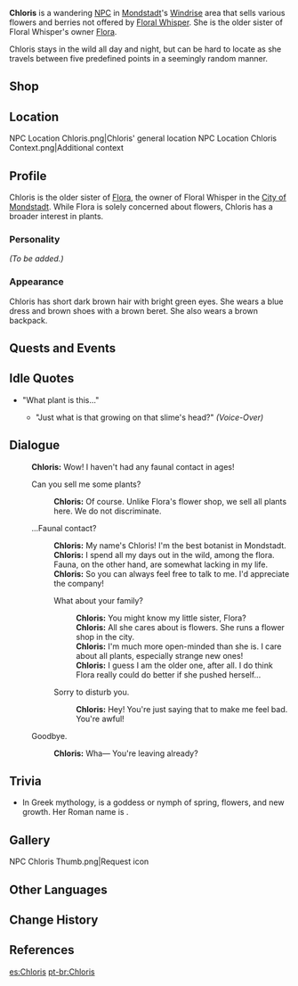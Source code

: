 {{Meta
<!-- REMOVE THIS TEMPLATE AFTER ADDING MISSING INFO -->
|missing_NPC_profile  = yes
}}
{{Character Infobox
|image            = NPC Chloris.png
|region           = Mondstadt
|title            = Botanist
|type             = NPC
|sibling          = Flora
|voiceJP          = [http://amuleto.jp/talents/nagakisakura.html Sakura Nagaki (永木 さくら)]<ref>Amuleto: [http://amuleto.jp/talents/nagakisakura.html JP VA's Profile]</ref>
}}
'''Chloris''' is a wandering [[NPC]] in [[Mondstadt]]'s [[Windrise]] area that sells various flowers and berries not offered by [[Floral Whisper]]. She is the older sister of Floral Whisper's owner [[Flora]].

Chloris stays in the wild all day and night, but can be hard to locate as she travels between five predefined points in a seemingly random manner.

==Shop==
{{Shop/Header|note=Refreshes|total=1|vendor=Chloris}}
{{Shop|Snapdragon|280|10|note=Every 3 Days|total=1}}
{{Shop|Mint|150|10|note=Every 3 Days|total=1}}
{{Shop|Wolfhook|1,000|5|note=Every 3 Days|total=1}}
{{Shop|Valberry|1,000|5|note=Every 3 Days|total=1}}
{{Shop|Philanemo Mushroom|1,000|5|note=Every 3 Days|total=1}}
{{Shop/Footer|note=&#32;|total=19,300}}

==Location==
<gallery hideaddbutton="true" captionalign="center">
NPC Location Chloris.png|Chloris' general  location
NPC Location Chloris Context.png|Additional context
</gallery>

==Profile==
Chloris is the older sister of [[Flora]], the owner of Floral Whisper in the [[City of Mondstadt]]. While Flora is solely concerned about flowers, Chloris has a broader interest in plants.

===Personality===
''(To be added.)''

===Appearance===
Chloris has short dark brown hair with bright green eyes. She wears a blue dress and brown shoes with a brown beret. She also wears a brown backpack.

==Quests and Events==
{{Quest Appearances}}

==Idle Quotes==
*"What plant is this..."
**{{A|VO Chloris 01.ogg}} "Just what is that growing on that slime's head?" ''(Voice-Over)''

==Dialogue==
{{Dialogue start}}
:'''Chloris:''' Wow! I haven't had any faunal contact in ages!
:{{DIcon|Shop}} Can you sell me some plants?
::'''Chloris:''' Of course. Unlike Flora's flower shop, we sell all plants here. We do not discriminate.
:{{DIcon}} ...Faunal contact?
::'''Chloris:''' My name's Chloris! I'm the best botanist in Mondstadt.
::'''Chloris:''' I spend all my days out in the wild, among the flora. Fauna, on the other hand, are somewhat lacking in my life.
::'''Chloris:''' So you can always feel free to talk to me. I'd appreciate the company!
::{{DIcon}} What about your family?
:::'''Chloris:''' You might know my little sister, Flora?
:::'''Chloris:''' All she cares about is flowers. She runs a flower shop in the city.
:::'''Chloris:''' I'm much more open-minded than she is. I care about all plants, especially strange new ones!
:::'''Chloris:''' I guess I am the older one, after all. I do think Flora really could do better if she pushed herself...
::{{DIcon}} Sorry to disturb you.
:::'''Chloris:''' Hey! You're just saying that to make me feel bad. You're awful!
:{{DIcon}} Goodbye.
::'''Chloris:''' Wha&mdash; You're leaving already?
{{Dialogue end}}

==Trivia==
*In Greek mythology, {{w|Chloris (nymph)|Chloris}} is a goddess or nymph of spring, flowers, and new growth. Her Roman name is {{w|Flora (mythology)|Flora}}.

==Gallery==
<gallery hideaddbutton="true" captionalign="center">
NPC Chloris Thumb.png|Request icon
</gallery>

==Other Languages==
{{Other Languages|default_hidden = 1
|en      = Chloris
|zhs     = 克罗丽丝
|zhs_rm  = Kèluólìsī
|zht     = 克羅麗絲
|zht_rm  = Kèluólìsī
|ja      = クロリス
|ja_rm   = Kurorisu
|ko      = 클로리스
|ko_rm   = Keulloriseu
|es      = Chloris
|fr      = Chloris
|ru      = Клорис
|th      = Cloris
|vi      = Chloris
|de      = Chloris
|id      = Chloris
|pt      = Chloris
}}

==Change History==
{{Change History|1.0}}

==References==
{{Reflist}}

[[es:Chloris]]
[[pt-br:Chloris]]